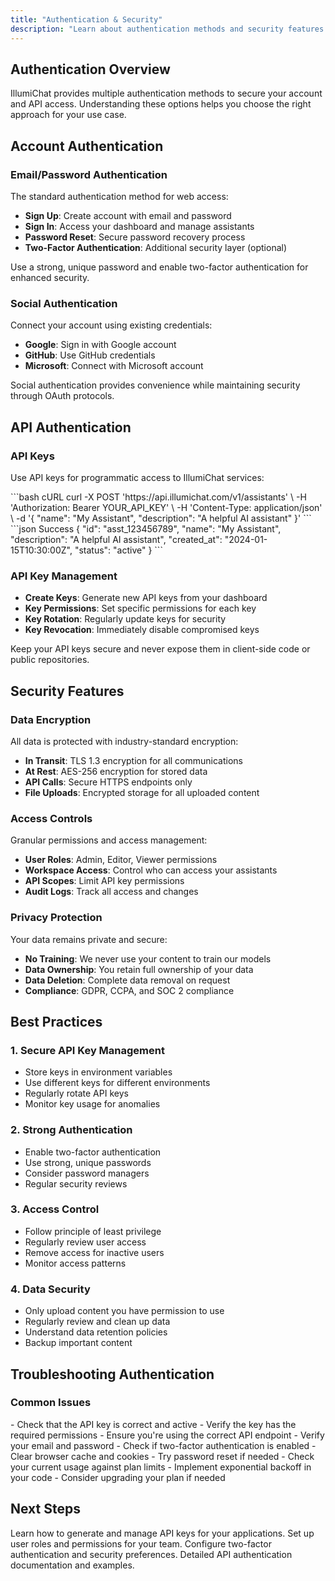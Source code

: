 ```yaml
---
title: "Authentication & Security"
description: "Learn about authentication methods and security features in IllumiChat"
---
```


## Authentication Overview

IllumiChat provides multiple authentication methods to secure your account and API access. Understanding these options helps you choose the right approach for your use case.

## Account Authentication

### Email/Password Authentication

The standard authentication method for web access:

- **Sign Up**: Create account with email and password
- **Sign In**: Access your dashboard and manage assistants
- **Password Reset**: Secure password recovery process
- **Two-Factor Authentication**: Additional security layer (optional)

<Tip>
Use a strong, unique password and enable two-factor authentication for enhanced security.
</Tip>

### Social Authentication

Connect your account using existing credentials:

- **Google**: Sign in with Google account
- **GitHub**: Use GitHub credentials
- **Microsoft**: Connect with Microsoft account

<Info>
Social authentication provides convenience while maintaining security through OAuth protocols.
</Info>

## API Authentication

### API Keys

Use API keys for programmatic access to IllumiChat services:

<RequestExample>
```bash cURL
curl -X POST 'https://api.illumichat.com/v1/assistants' \
  -H 'Authorization: Bearer YOUR_API_KEY' \
  -H 'Content-Type: application/json' \
  -d '{
    "name": "My Assistant",
    "description": "A helpful AI assistant"
  }'
```
</RequestExample>

<ResponseExample>
```json Success
{
  "id": "asst_123456789",
  "name": "My Assistant",
  "description": "A helpful AI assistant",
  "created_at": "2024-01-15T10:30:00Z",
  "status": "active"
}
```
</ResponseExample>

### API Key Management

- **Create Keys**: Generate new API keys from your dashboard
- **Key Permissions**: Set specific permissions for each key
- **Key Rotation**: Regularly update keys for security
- **Key Revocation**: Immediately disable compromised keys

<Warning>
Keep your API keys secure and never expose them in client-side code or public repositories.
</Warning>

## Security Features

### Data Encryption

All data is protected with industry-standard encryption:

- **In Transit**: TLS 1.3 encryption for all communications
- **At Rest**: AES-256 encryption for stored data
- **API Calls**: Secure HTTPS endpoints only
- **File Uploads**: Encrypted storage for all uploaded content

### Access Controls

Granular permissions and access management:

- **User Roles**: Admin, Editor, Viewer permissions
- **Workspace Access**: Control who can access your assistants
- **API Scopes**: Limit API key permissions
- **Audit Logs**: Track all access and changes

### Privacy Protection

Your data remains private and secure:

- **No Training**: We never use your content to train our models
- **Data Ownership**: You retain full ownership of your data
- **Data Deletion**: Complete data removal on request
- **Compliance**: GDPR, CCPA, and SOC 2 compliance

## Best Practices

### 1. Secure API Key Management

- Store keys in environment variables
- Use different keys for different environments
- Regularly rotate API keys
- Monitor key usage for anomalies

### 2. Strong Authentication

- Enable two-factor authentication
- Use strong, unique passwords
- Consider password managers
- Regular security reviews

### 3. Access Control

- Follow principle of least privilege
- Regularly review user access
- Remove access for inactive users
- Monitor access patterns

### 4. Data Security

- Only upload content you have permission to use
- Regularly review and clean up data
- Understand data retention policies
- Backup important content

## Troubleshooting Authentication

### Common Issues

<AccordionGroup>
<Accordion title="Invalid API Key">
  - Check that the API key is correct and active
  - Verify the key has the required permissions
  - Ensure you're using the correct API endpoint
</Accordion>

<Accordion title="Authentication Failed">
  - Verify your email and password
  - Check if two-factor authentication is enabled
  - Clear browser cache and cookies
  - Try password reset if needed
</Accordion>

<Accordion title="Rate Limiting">
  - Check your current usage against plan limits
  - Implement exponential backoff in your code
  - Consider upgrading your plan if needed
</Accordion>
</AccordionGroup>

## Next Steps

<CardGroup cols={2}>
<Card title="Create API Key" icon="key" href="/user-guide/api-keys">
  Learn how to generate and manage API keys for your applications.
</Card>

<Card title="User Management" icon="users" href="/user-guide/managing-profiles">
  Set up user roles and permissions for your team.
</Card>

<Card title="Security Settings" icon="shield" href="/user-guide/security-settings">
  Configure two-factor authentication and security preferences.
</Card>

<Card title="API Reference" icon="code" href="/api-reference/authentication">
  Detailed API authentication documentation and examples.
</Card>
</CardGroup>
